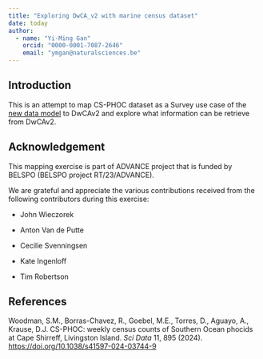 ```yaml
---
title: "Exploring DwCA_v2 with marine census dataset"
date: today
author:
  - name: "Yi-Ming Gan"
    orcid: "0000-0001-7087-2646"
    email: "ymgan@naturalsciences.be"
---
```


## Introduction

This is an attempt to map CS-PHOC dataset as a Survey use case of the [new data model](https://www.gbif.org/composition/HjlTr705BctcnaZkcjRJq/gbif-new-data-model) to DwCAv2 and explore what information can be retrieve from DwCAv2.

## Acknowledgement

This mapping exercise is part of ADVANCE project that is funded by BELSPO (BELSPO project RT/23/ADVANCE).

We are grateful and appreciate the various contributions received from the following contributors during this exercise:

-   John Wieczorek

-   Anton Van de Putte

-   Cecilie Svenningsen

-   Kate Ingenloff

-   Tim Robertson

## References

Woodman, S.M., Borras-Chavez, R., Goebel, M.E., Torres, D., Aguayo, A., Krause, D.J. CS-PHOC: weekly census counts of Southern Ocean phocids at Cape Shirreff, Livingston Island. *Sci Data* 11, 895 (2024). <https://doi.org/10.1038/s41597-024-03744-9>

